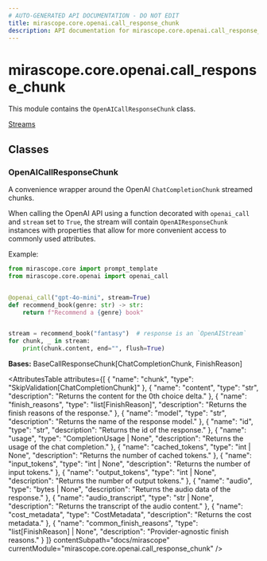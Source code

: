 ```yaml
---
# AUTO-GENERATED API DOCUMENTATION - DO NOT EDIT
title: mirascope.core.openai.call_response_chunk
description: API documentation for mirascope.core.openai.call_response_chunk
---
```


# mirascope.core.openai.call_response_chunk

<ApiType type="Module" />

This module contains the `OpenAICallResponseChunk` class.

<Info title="Usage">

[Streams](/docs/mirascope/learn/streams#handling-streamed-responses)

</Info>

## Classes

### OpenAICallResponseChunk

<ApiType type="Class" />

A convenience wrapper around the OpenAI `ChatCompletionChunk` streamed chunks.

When calling the OpenAI API using a function decorated with `openai_call` and
`stream` set to `True`, the stream will contain `OpenAIResponseChunk` instances with
properties that allow for more convenient access to commonly used attributes.

Example:

```python
from mirascope.core import prompt_template
from mirascope.core.openai import openai_call


@openai_call("gpt-4o-mini", stream=True)
def recommend_book(genre: str) -> str:
    return f"Recommend a {genre} book"


stream = recommend_book("fantasy")  # response is an `OpenAIStream`
for chunk, _ in stream:
    print(chunk.content, end="", flush=True)
```

**Bases:** BaseCallResponseChunk[ChatCompletionChunk, FinishReason]

<AttributesTable
  attributes={[
  {
    "name": "chunk",
    "type": "SkipValidation[ChatCompletionChunk]"
  },
  {
    "name": "content",
    "type": "str",
    "description": "Returns the content for the 0th choice delta."
  },
  {
    "name": "finish_reasons",
    "type": "list[FinishReason]",
    "description": "Returns the finish reasons of the response."
  },
  {
    "name": "model",
    "type": "str",
    "description": "Returns the name of the response model."
  },
  {
    "name": "id",
    "type": "str",
    "description": "Returns the id of the response."
  },
  {
    "name": "usage",
    "type": "CompletionUsage | None",
    "description": "Returns the usage of the chat completion."
  },
  {
    "name": "cached_tokens",
    "type": "int | None",
    "description": "Returns the number of cached tokens."
  },
  {
    "name": "input_tokens",
    "type": "int | None",
    "description": "Returns the number of input tokens."
  },
  {
    "name": "output_tokens",
    "type": "int | None",
    "description": "Returns the number of output tokens."
  },
  {
    "name": "audio",
    "type": "bytes | None",
    "description": "Returns the audio data of the response."
  },
  {
    "name": "audio_transcript",
    "type": "str | None",
    "description": "Returns the transcript of the audio content."
  },
  {
    "name": "cost_metadata",
    "type": "CostMetadata",
    "description": "Returns the cost metadata."
  },
  {
    "name": "common_finish_reasons",
    "type": "list[FinishReason] | None",
    "description": "Provider-agnostic finish reasons."
  }
]}
  contentSubpath="docs/mirascope"
  currentModule="mirascope.core.openai.call_response_chunk"
/>



